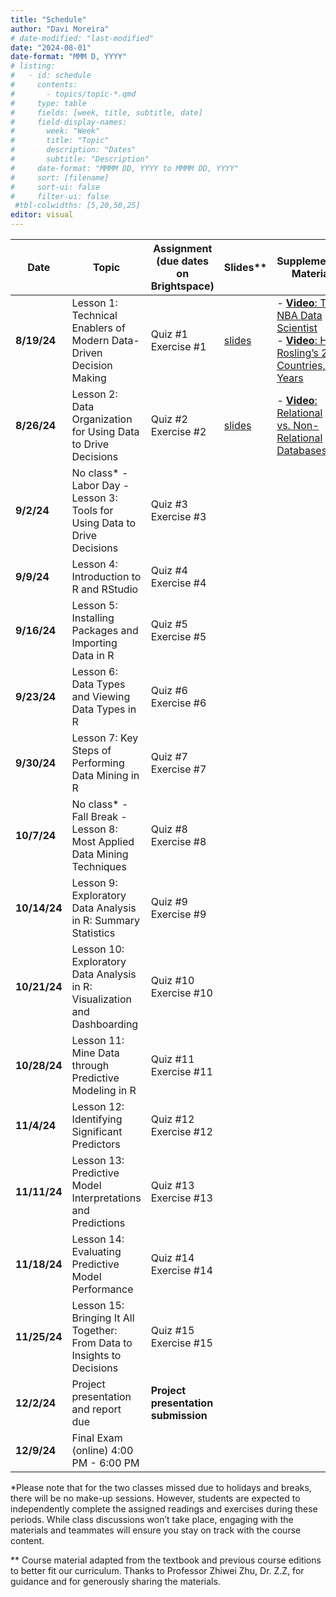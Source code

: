 ```yaml
---
title: "Schedule"
author: "Davi Moreira"
# date-modified: "last-modified"
date: "2024-08-01"
date-format: "MMM D, YYYY"
# listing:
#   - id: schedule
#     contents:
#       - topics/topic-*.qmd
#     type: table
#     fields: [week, title, subtitle, date]
#     field-display-names:
#       week: "Week"
#       title: "Topic"
#       description: "Dates"
#       subtitle: "Description"
#     date-format: "MMMM DD, YYYY to MMMM DD, YYYY"
#     sort: [filename]
#     sort-ui: false
#     filter-ui: false
 #tbl-colwidths: [5,20,50,25]
editor: visual
---
```


| **Date**     | **Topic**                                                                               | **Assignment (due dates on Brightspace)**               | **Slides\*\*** | **Supplementary Materials** |
|--------------|-----------------------------------------------------------------------------------------|---------------------------------------------------------|------------|-----------------------------|
| **8/19/24**  | Lesson 1: Technical Enablers of Modern Data-Driven Decision Making                      | Quiz #1<br>Exercise #1 | [slides](/lecture_slides/01_lesson_m3dm/01_lesson_m3dm.html){target="_blank"} | - [**Video**: The NBA Data Scientist](https://www.youtube.com/watch?v=MpLHMKTolVw&list=PLkIselvEzpM5nFf4nu--q2OGccA_0alYO){target="_blank"}<br>- [**Video**: Hans Rosling's 200 Countries, 200 Years](https://www.youtube.com/watch?v=jbkSRLYSojo&list=PLkIselvEzpM5nFf4nu--q2OGccA_0alYO&index=1){target="_blank"}  |
| **8/26/24**  | Lesson 2: Data Organization for Using Data to Drive Decisions                           | Quiz #2<br>Exercise #2 | [slides](/lecture_slides/02_lesson_m3dm/02_lesson_m3dm.html){target="_blank"} | - [**Video**: Relational vs. Non-Relational Databases](https://www.youtube.com/watch?v=E9AgJnsEvG4){target="_blank"}                            |
| **9/2/24**   | No class* - Labor Day - Lesson 3: Tools for Using Data to Drive Decisions               | Quiz #3<br>Exercise #3                                   |            |                             |
| **9/9/24**   | Lesson 4: Introduction to R and RStudio                                                 | Quiz #4<br>Exercise #4                                   |            |                             |
| **9/16/24**  | Lesson 5: Installing Packages and Importing Data in R                                   | Quiz #5<br>Exercise #5                                   |            |                             |
| **9/23/24**  | Lesson 6: Data Types and Viewing Data Types in R                                        | Quiz #6<br>Exercise #6                                   |            |                             |
| **9/30/24**  | Lesson 7: Key Steps of Performing Data Mining in R                                      | Quiz #7<br>Exercise #7                                   |            |                             |
| **10/7/24**  | No class* - Fall Break - Lesson 8: Most Applied Data Mining Techniques                  | Quiz #8<br>Exercise #8                                   |            |                             |
| **10/14/24** | Lesson 9: Exploratory Data Analysis in R: Summary Statistics                            | Quiz #9<br>Exercise #9                                   |            |                             |
| **10/21/24** | Lesson 10: Exploratory Data Analysis in R: Visualization and Dashboarding               | Quiz #10<br>Exercise #10                                 |            |                             |
| **10/28/24** | Lesson 11: Mine Data through Predictive Modeling in R                                   | Quiz #11<br>Exercise #11                                 |            |                             |
| **11/4/24**  | Lesson 12: Identifying Significant Predictors                                           | Quiz #12<br>Exercise #12                                 |            |                             |
| **11/11/24** | Lesson 13: Predictive Model Interpretations and Predictions                             | Quiz #13<br>Exercise #13                                 |            |                             |
| **11/18/24** | Lesson 14: Evaluating Predictive Model Performance                                      | Quiz #14<br>Exercise #14                                 |            |                             |
| **11/25/24** | Lesson 15: Bringing It All Together: From Data to Insights to Decisions                 | Quiz #15<br>Exercise #15                                 |            |                             |
| **12/2/24**  | Project presentation and report due                                                     | **Project presentation submission**                      |            |                             |
| **12/9/24**  | Final Exam (online) 4:00 PM - 6:00 PM                                                   |                                                         |            |                             |

\*Please note that for the two classes missed due to holidays and breaks, there will be no make-up sessions. However, students are expected to independently complete the assigned readings and exercises during these periods. While class discussions won't take place, engaging with the materials and teammates will ensure you stay on track with the course content.

\*\* Course material adapted from the textbook and previous course editions to better fit our curriculum. Thanks to Professor Zhiwei Zhu, Dr. Z.Z, for guidance and for generously sharing the materials.
